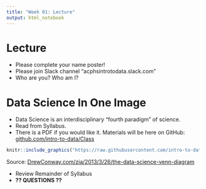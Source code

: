 ```yaml
---
title: "Week 01: Lecture"
output: html_notebook
---
```


# Lecture
- Please complete your name poster!
- Please join Slack channel "acphsintrotodata.slack.com"
- Who are you? Who am I?

# Data Science In One Image

- Data Science is an interdisciplinary "fourth paradigm" of science.
- Read from Syllabus.
- There is a PDF if you would like it. Materials will be here on GitHub: [github.com/intro-to-data/Class](https://github.com/intro-to-data/Class)

```r
knitr::include_graphics("https://raw.githubusercontent.com/intro-to-data/Class/master/includes/Data_Science_VD.png")
```

Source: [DrewConway.com/zia/2013/3/26/the-data-science-venn-diagram](http://drewconway.com/zia/2013/3/26/the-data-science-venn-diagram)

- Review Remainder of Syllabus
- **?? QUESTIONS ??**